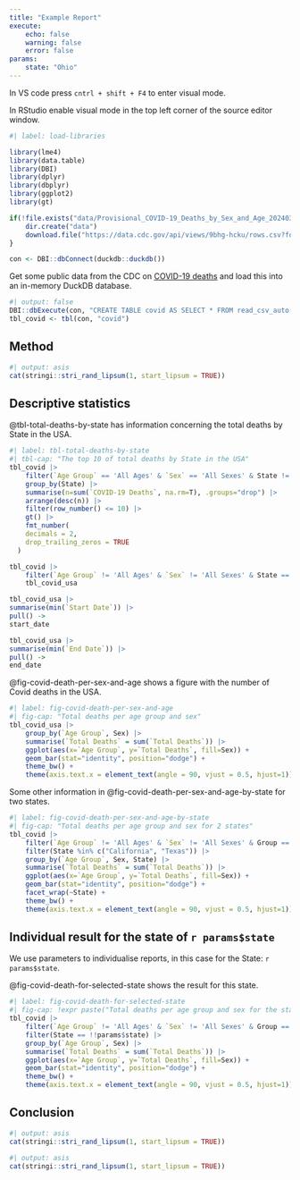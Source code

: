 ```yaml
---
title: "Example Report"
execute:
    echo: false
    warning: false
    error: false
params:
    state: "Ohio"
---
```


In VS code press `cntrl + shift + F4` to enter visual mode.

In RStudio enable visual mode in the top left corner of the source editor window.


```r
#| label: load-libraries

library(lme4)
library(data.table)
library(DBI)
library(dplyr)
library(dbplyr)
library(ggplot2)
library(gt)
```

```r
if(!file.exists("data/Provisional_COVID-19_Deaths_by_Sex_and_Age_20240322.csv")) {
    dir.create("data")
    download.file("https://data.cdc.gov/api/views/9bhg-hcku/rows.csv?fourfour=9bhg-hcku&cacheBust=1695825811&date=20240322&accessType=DOWNLOAD", destfile= "data/Provisional_COVID-19_Deaths_by_Sex_and_Age_20240322.csv")
}
```

```r
con <- DBI::dbConnect(duckdb::duckdb())
```

Get some public data from the CDC on [COVID-19 deaths](https://data.cdc.gov/NCHS/Provisional-COVID-19-Deaths-by-Sex-and-Age/9bhg-hcku/about_data) and load this into an in-memory DuckDB database.

```r
#| output: false
DBI::dbExecute(con, "CREATE TABLE covid AS SELECT * FROM read_csv_auto('data/Provisional_COVID-19_Deaths_by_Sex_and_Age_20240322.csv')")
tbl_covid <- tbl(con, "covid")
```

## Method

```r
#| output: asis
cat(stringi::stri_rand_lipsum(1, start_lipsum = TRUE))
```

## Descriptive statistics

@tbl-total-deaths-by-state has information concerning the total deaths by State in the USA.

```r
#| label: tbl-total-deaths-by-state
#| tbl-cap: "The top 10 of total deaths by State in the USA"
tbl_covid |>
    filter(`Age Group` == 'All Ages' & `Sex` == 'All Sexes' & State != "United States" & Group == "By Total") |>
    group_by(State) |>
    summarise(n=sum(`COVID-19 Deaths`, na.rm=T), .groups="drop") |>
    arrange(desc(n)) |>
    filter(row_number() <= 10) |>
    gt() |>
    fmt_number(
    decimals = 2,
    drop_trailing_zeros = TRUE
  )
```

```r
tbl_covid |>
    filter(`Age Group` != 'All Ages' & `Sex` != 'All Sexes' & State == "United States" & Group == "By Total") ->
    tbl_covid_usa

tbl_covid_usa |>
summarise(min(`Start Date`)) |>
pull() ->
start_date

tbl_covid_usa |>
summarise(min(`End Date`)) |>
pull() ->
end_date
```

@fig-covid-death-per-sex-and-age shows a figure with the number of Covid deaths in the USA.

```r
#| label: fig-covid-death-per-sex-and-age
#| fig-cap: "Total deaths per age group and sex"
tbl_covid_usa |>
    group_by(`Age Group`, Sex) |>
    summarise(`Total Deaths` = sum(`Total Deaths`)) |>
    ggplot(aes(x=`Age Group`, y=`Total Deaths`, fill=Sex)) +
    geom_bar(stat="identity", position="dodge") +
    theme_bw() + 
    theme(axis.text.x = element_text(angle = 90, vjust = 0.5, hjust=1))
```


Some other information in @fig-covid-death-per-sex-and-age-by-state for two states.

```r
#| label: fig-covid-death-per-sex-and-age-by-state
#| fig-cap: "Total deaths per age group and sex for 2 states"
tbl_covid |>
    filter(`Age Group` != 'All Ages' & `Sex` != 'All Sexes' & Group == "By Total") |>
    filter(State %in% c("California", "Texas")) |>
    group_by(`Age Group`, Sex, State) |>
    summarise(`Total Deaths` = sum(`Total Deaths`)) |>
    ggplot(aes(x=`Age Group`, y=`Total Deaths`, fill=Sex)) +
    geom_bar(stat="identity", position="dodge") +
    facet_wrap(~State) + 
    theme_bw() + 
    theme(axis.text.x = element_text(angle = 90, vjust = 0.5, hjust=1))
```

## Individual result for the state of `r params$state`

We use parameters to individualise reports, in this case for the State: `r params$state`.

@fig-covid-death-for-selected-state shows the result for this state.

```r
#| label: fig-covid-death-for-selected-state
#| fig-cap: !expr paste("Total deaths per age group and sex for the state of", params$state)
tbl_covid |>
    filter(`Age Group` != 'All Ages' & `Sex` != 'All Sexes' & Group == "By Total") |>
    filter(State == !!params$state) |>
    group_by(`Age Group`, Sex) |>
    summarise(`Total Deaths` = sum(`Total Deaths`)) |>
    ggplot(aes(x=`Age Group`, y=`Total Deaths`, fill=Sex)) +
    geom_bar(stat="identity", position="dodge") +
    theme_bw() + 
    theme(axis.text.x = element_text(angle = 90, vjust = 0.5, hjust=1))
```

## Conclusion

```r
#| output: asis
cat(stringi::stri_rand_lipsum(1, start_lipsum = TRUE))
```

```r
#| output: asis
cat(stringi::stri_rand_lipsum(1, start_lipsum = TRUE))
```